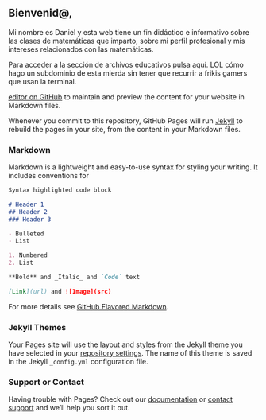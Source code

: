 ## Bienvenid@, 

Mi nombre es Daniel y esta web tiene un fin didáctico e informativo sobre las clases de matemáticas que imparto, sobre mi perfil profesional y mis intereses relacionados con las matemáticas. 

Para acceder a la sección de archivos educativos pulsa aquí. LOL cómo hago un subdominio de esta mierda sin tener que recurrir a frikis gamers que usan la terminal.

[editor on GitHub](https://github.com/MathEthicist/MathEthicist.github.io/edit/master/README.md) to maintain and preview the content for your website in Markdown files.

Whenever you commit to this repository, GitHub Pages will run [Jekyll](https://jekyllrb.com/) to rebuild the pages in your site, from the content in your Markdown files.

### Markdown

Markdown is a lightweight and easy-to-use syntax for styling your writing. It includes conventions for

```markdown
Syntax highlighted code block

# Header 1
## Header 2
### Header 3

- Bulleted
- List

1. Numbered
2. List

**Bold** and _Italic_ and `Code` text

[Link](url) and ![Image](src)
```

For more details see [GitHub Flavored Markdown](https://guides.github.com/features/mastering-markdown/).

### Jekyll Themes

Your Pages site will use the layout and styles from the Jekyll theme you have selected in your [repository settings](https://github.com/MathEthicist/MathEthicist.github.io/settings). The name of this theme is saved in the Jekyll `_config.yml` configuration file.

### Support or Contact

Having trouble with Pages? Check out our [documentation](https://help.github.com/categories/github-pages-basics/) or [contact support](https://github.com/contact) and we’ll help you sort it out.
